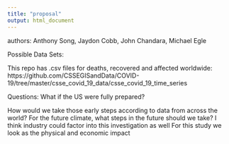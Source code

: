 ```yaml
---
title: "proposal"
output: html_document
---
```


authors: Anthony Song, Jaydon Cobb, John Chandara, Michael Egle

Possible Data Sets: 


This repo has .csv files for deaths, recovered and affected worldwide:
https://github.com/CSSEGISandData/COVID-19/tree/master/csse_covid_19_data/csse_covid_19_time_series




Questions:
What if the US were fully prepared?

How would we take those early steps according to data from across the world?
For the future climate, what steps in the future should we take?
I think industry could factor into this investigation as well
For this study we look as the physical and economic impact
